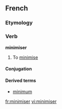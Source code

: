 ==French==

===Etymology===
{{suffix|minimum|iser|lang=fr}}

===Verb===
'''minimiser'''

# To [[minimise]]

====Conjugation====
{{fr-conj-er|minimis|avoir}}

====Derived terms====
*[[minimum#French|minimum]]

[[fr:minimiser]]
[[vi:minimiser]]